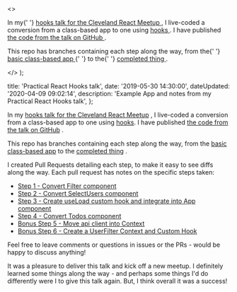   <>
    <p>
      In my{' '}
      <a href="https://www.meetup.com/Cleveland-React/events/261043210/">
        hooks talk for the Cleveland React Meetup
      </a>
      , I live-coded a conversion from a class-based app to one using <a href="https://reactjs.org/docs/hooks-intro.html">
        hooks
      </a>. I have published <a href="https://github.com/danieltott/practicalHooksTalk">
        the code from the talk on GitHub
      </a>.
    </p>
    <p>
      This repo has branches containing each step along the way, from the{' '}
      <a href="https://github.com/danieltott/practicalHooksTalk/tree/00-base">
        basic class-based app
      </a>{' '}
      to the{' '}
      <a href="https://github.com/danieltott/practicalHooksTalk/tree/06-Bonus-UserFilterContext">
        completed thing
      </a>
      .
    </p>
  </>
);


  title: 'Practical React Hooks talk',
  date: '2019-05-30 14:30:00',
  dateUpdated: '2020-04-09 09:02:14',
  description: 'Example App and notes from my Practical React Hooks talk',
};

In my [hooks talk for the Cleveland React Meetup](https://www.meetup.com/Cleveland-React/events/261043210/) , I live-coded a conversion from a class-based app to one using [hooks](https://reactjs.org/docs/hooks-intro.html). I have published [the code from the talk on GitHub](https://github.com/danieltott/practicalHooksTalk) .

This repo has branches containing each step along the way, from the [basic class-based app](https://github.com/danieltott/practicalHooksTalk/tree/00-base) to the [completed thing](https://github.com/danieltott/practicalHooksTalk/tree/06-Bonus-UserFilterContext) .

I created Pull Requests detailing each step, to make it easy to see diffs along the way. Each pull request has notes on the specific steps taken:

- [Step 1 - Convert Filter component](https://github.com/danieltott/practicalHooksTalk/pull/5)
- [Step 2 - Convert SelectUsers component](https://github.com/danieltott/practicalHooksTalk/pull/6)
- [Step 3 - Create useLoad custom hook and integrate into App component](https://github.com/danieltott/practicalHooksTalk/pull/7)
- [Step 4 - Convert Todos component](https://github.com/danieltott/practicalHooksTalk/pull/8)
- [Bonus Step 5 - Move api client into Context](https://github.com/danieltott/practicalHooksTalk/pull/9)
- [Bonus Step 6 - Create a UserFilter Context and Custom Hook](https://github.com/danieltott/practicalHooksTalk/pull/10)

Feel free to leave comments or questions in issues or the PRs - would be happy to discuss anything!

It was a pleasure to deliver this talk and kick off a new meetup. I definitely learned some things along the way - and perhaps some things I'd do differently were I to give this talk again. But, I think overall it was a success!
